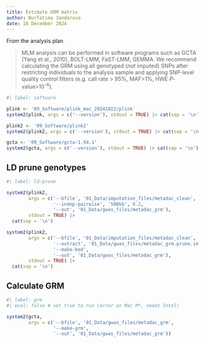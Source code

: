 ```yaml
---
title: Estimate GRM matrix
author: Nurfatima Jandarova
date: 18 December 2024
---
```


From the analysis plan

> MLM analysis can be performed in software programs such as GCTA (Yang et al., 2010), BOLT-LMM, FaST-LMM, GEMMA. We recommend calculating the GRM using all genotyped (*not* imputed) SNPs after restricting individuals to the analysis sample and applying SNP-level quality control filters (e.g. call rate \> 95%, MAF\>1%, HWE *P*-value\>10^-6^).

```r
#| label: software

plink <- '09_Software/plink_mac_20241022/plink'
system2(plink, args = c('--version'), stdout = TRUE) |> cat(sep = '\n')

plink2 <- '09_Software/plink2'
system2(plink2, args = c('--version'), stdout = TRUE) |> cat(sep = '\n')

gcta <- '09_Software/gcta-1.94.1'
system2(gcta, args = c('--version'), stdout = TRUE) |> cat(sep = '\n')
```

## LD prune genotypes

```r
#| label: ld-prune

system2(plink2, 
        args = c('--bfile', '01_Data/imputation_files/metadac_clean', 
                 '--indep-pairwise', '500kb', 0.2, 
                 '--out', '01_Data/gwas_files/metadac_grm'), 
        stdout = TRUE) |> 
  cat(sep = '\n')

system2(plink2, 
        args = c('--bfile', '01_Data/imputation_files/metadac_clean', 
                 '--extract', '01_Data/gwas_files/metadac_grm.prune.in', 
                 '--make-bed', 
                 '--out', '01_Data/gwas_files/metadac_grm'), 
        stdout = TRUE) |> 
  cat(sep = '\n')
```

## Calculate GRM

```r
#| label: grm
#| eval: false # set true to run (error on Mac M*, needs Intel)

system2(gcta, 
        args = c('--bfile', '01_Data/gwas_files/metadac_grm', 
                 '--make-grm', 
                 '--out', '01_Data/gwas_files/metadac_grm'))
```
